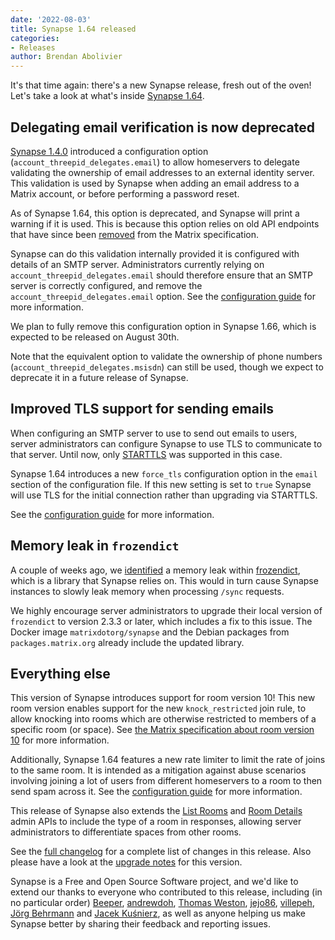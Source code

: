 ```yaml
---
date: '2022-08-03'
title: Synapse 1.64 released
categories:
- Releases
author: Brendan Abolivier
---
```


It's that time again: there's a new Synapse release, fresh out of the oven!
Let's take a look at what's inside [Synapse
1.64](https://github.com/matrix-org/synapse/releases/tag/v1.64.0).

## Delegating email verification is now deprecated

[Synapse 1.4.0](https://github.com/matrix-org/synapse/releases/tag/v1.4.0)
introduced a configuration option (`account_threepid_delegates.email`) to allow
homeservers to delegate validating the ownership of email addresses to an
external identity server. This validation is used by Synapse when adding an
email address to a Matrix account, or before performing a password reset.

As of Synapse 1.64, this option is deprecated, and Synapse will print a warning
if it is used. This is because this option relies on old API endpoints that have
since been
[removed](https://spec.matrix.org/v1.1/changelog/#identity-service-api) from the
Matrix specification.

Synapse can do this validation internally provided it is configured with details
of an SMTP server. Administrators currently relying on
`account_threepid_delegates.email` should therefore ensure that an SMTP server
is correctly configured, and remove the `account_threepid_delegates.email`
option. See the [configuration
guide](https://matrix-org.github.io/synapse/v1.64/usage/configuration/config_documentation.html#email)
for more information.

We plan to fully remove this configuration option in Synapse 1.66, which is
expected to be released on August 30th.

Note that the equivalent option to validate the ownership of phone numbers
(`account_threepid_delegates.msisdn`) can still be used, though we expect to
deprecate it in a future release of Synapse.

## Improved TLS support for sending emails

When configuring an SMTP server to use to send out emails to users, server
administrators can configure Synapse to use TLS to communicate to that server.
Until now, only [STARTTLS](https://en.wikipedia.org/wiki/Opportunistic_TLS) was
supported in this case.

Synapse 1.64 introduces a new `force_tls` configuration option in the `email`
section of the configuration file. If this new setting is set to `true` Synapse
will use TLS for the initial connection rather than upgrading via STARTTLS.

See the [configuration
guide](https://matrix-org.github.io/synapse/v1.64/usage/configuration/config_documentation.html#email)
for more information.

## Memory leak in `frozendict`

A couple of weeks ago, we
[identified](https://github.com/Marco-Sulla/python-frozendict/issues/60) a
memory leak within [frozendict](https://pypi.org/project/frozendict/), which is
a library that Synapse relies on. This would in turn cause Synapse instances to
slowly leak memory when processing `/sync` requests.

We highly encourage server administrators to upgrade their local version of
`frozendict` to version 2.3.3 or later, which includes a fix to this issue. The
Docker image `matrixdotorg/synapse` and the Debian packages from
`packages.matrix.org` already include the updated library.

## Everything else

This version of Synapse introduces support for room version 10! This new room
version enables support for the new `knock_restricted` join rule, to allow
knocking into rooms which are otherwise restricted to members of a specific room
(or space). See [the Matrix specification about room version
10](https://spec.matrix.org/v1.3/rooms/v10/) for more information.

Additionally, Synapse 1.64 features a new rate limiter to limit the rate of joins to the same
room. It is intended as a mitigation against abuse scenarios involving joining a
lot of users from different homeservers to a room to then send spam across it.
See the [configuration
guide](https://matrix-org.github.io/synapse/latest/usage/configuration/config_documentation.html#rc_joins_per_room)
for more information.

This release of Synapse also extends the [List
Rooms](https://matrix-org.github.io/synapse/latest/admin_api/rooms.html#list-room-api)
and [Room
Details](https://matrix-org.github.io/synapse/latest/admin_api/rooms.html#room-details-api)
admin APIs to include the type of a room in responses, allowing server
administrators to differentiate spaces from other rooms.

See the [full
changelog](https://github.com/matrix-org/synapse/releases/tag/v1.64.0) for a
complete list of changes in this release. Also please have a look at the
[upgrade
notes](https://matrix-org.github.io/synapse/v1.64/upgrade#upgrading-to-v1640)
for this version.

Synapse is a Free and Open Source Software project, and we'd like to extend our
thanks to everyone who contributed to this release, including (in no particular
order) [Beeper](https://www.beeper.com/),
[andrewdoh](https://github.com/andrewdoh), [Thomas
Weston](https://github.com/thomasweston12), [jejo86](https://github.com/jejo86),
[villepeh](https://github.com/villepeh), [Jörg
Behrmann](https://github.com/behrmann) and [Jacek
Kuśnierz](https://github.com/Vetchu), as well as anyone helping us make Synapse
better by sharing their feedback and reporting issues.
